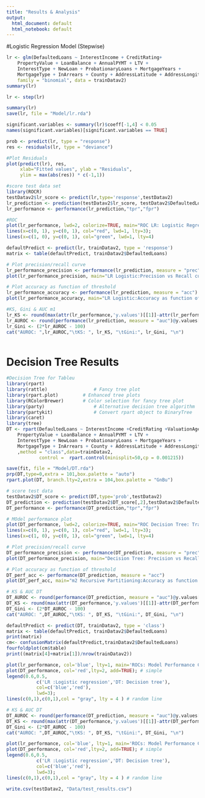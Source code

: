 ```yaml
---
title: "Results & Analysis"
output:
  html_document: default
  html_notebook: default
---
```

#Logistic Regression Model (Stepwise)
```r
lr <- glm(DefaultedLoans ~ InterestIncome + CreditRating+
    PropertyValue + LoanBalance + AnnualPYMT + LTV + 
    InterestType + NewLoan + ProbationaryLoans + MortgageYears + 
    MortgageType + InArrears + County + AddressLatitude + AddressLongitude, 
    family = "binomial", data = trainDatav2)
summary(lr)
```

```r

lr <- step(lr)

```
```r
summary(lr)
save(lr, file = "Model/lr.rda")
```

```r
significant.variables <- summary(lr)$coeff[-1,4] < 0.05
names(significant.variables)[significant.variables == TRUE]
```
```r
prob <- predict(lr, type = "response")
res <- residuals(lr, type = "deviance")

#Plot Residuals
plot(predict(lr), res,
     xlab="Fitted values", ylab = "Residuals",
     ylim = max(abs(res)) * c(-1,1))
```

```r
#score test data set
library(ROCR)
testDatav2$lr_score <- predict(lr,type='response',testDatav2)
lr_prediction <- prediction(testDatav2$lr_score, testDatav2$DefaultedLoans)
lr_performance <- performance(lr_prediction,"tpr","fpr")

#ROC
plot(lr_performance, lwd=2, colorize=TRUE, main="ROC LR: Logistic Regression Performance")
lines(x=c(0, 1), y=c(0, 1), col="red", lwd=1, lty=3);
lines(x=c(1, 0), y=c(0, 1), col="green", lwd=1, lty=4)
```
```r
defaultPredict <- predict(lr, trainDatav2, type = 'response')
matrix <- table(defaultPredict, trainDatav2$DefaultedLoans)
```

```r
# Plot precision/recall curve
lr_performance_precision <- performance(lr_prediction, measure = "prec", x.measure = "rec")
plot(lr_performance_precision, main="LR Logistic:Precision vs Recall curve")
```

```r
# Plot accuracy as function of threshold
lr_performance_accuracy <- performance(lr_prediction, measure = "acc")
plot(lr_performance_accuracy, main="LR Logistic:Accuracy as function of threshold")
```

```r
#KS, Gini & AUC m1
lr_KS <- round(max(attr(lr_performance,'y.values')[[1]]-attr(lr_performance,'x.values')[[1]])*100, 2)
lr_AUROC <- round(performance(lr_prediction, measure = "auc")@y.values[[1]]*100, 2)
lr_Gini <- (2*lr_AUROC - 100)
cat("AUROC: ",lr_AUROC,"\tKS: ", lr_KS, "\tGini:", lr_Gini, "\n")
```
```r
```

# Decision Tree Results
```r
#Decision Tree for Tableu
library(rpart)
library(rattle)					# Fancy tree plot
library(rpart.plot)			# Enhanced tree plots
library(RColorBrewer)		# Color selection for fancy tree plot
library(party)					# Alternative decision tree algorithm
library(partykit)				# Convert rpart object to BinaryTree
library(caret)
library(tree)
DT <- rpart(DefaultedLoans ~ InterestIncome +CreditRating +ValuationAgeYears+
    PropertyValue + LoanBalance + AnnualPYMT + LTV + 
    InterestType + NewLoan + ProbationaryLoans + MortgageYears + 
    MortgageType + InArrears + County + AddressLatitude + AddressLongitude
    ,method = "class",data=trainDatav2,
            control =  rpart.control(minisplit=50,cp = 0.001215))

save(fit, file = "Model/DT.rda")
prp(DT,type=0,extra = 101,box.palette = "auto")
rpart.plot(DT, branch.lty=2,extra = 104,box.palette = "GnBu")
```
```r
# score test data
testDatav2$DT_score <- predict(DT,type='prob',testDatav2)
DT_prediction <- prediction(testDatav2$DT_score[,2],testDatav2$DefaultedLoans)
DT_performance <- performance(DT_prediction,"tpr","fpr")

# MOdel performance plot
plot(DT_performance, lwd=2, colorize=TRUE, main="ROC Decision Tree: Traditional Recursive Partitioning")
lines(x=c(0, 1), y=c(0, 1), col="red", lwd=1, lty=3);
lines(x=c(1, 0), y=c(0, 1), col="green", lwd=1, lty=4)
```
```r
# Plot precision/recall curve
DT_performance_precision <- performance(DT_prediction, measure = "prec", x.measure = "rec")
plot(DT_performance_precision, main="Decision Tree: Precision vs Recall curve")
```
```r
# Plot accuracy as function of threshold
DT_perf_acc <- performance(DT_prediction, measure = "acc")
plot(DT_perf_acc, main="m2 Recursive Partitioning:Accuracy as function of threshold")

```

```r
# KS & AUC DT
DT_AUROC <- round(performance(DT_prediction, measure = "auc")@y.values[[1]]*100, 2)
DT_KS <- round(max(attr(DT_performance,'y.values')[[1]]-attr(DT_performance,'x.values')[[1]])*100, 2)
DT_Gini <- (2*DT_AUROC - 100)
cat("AUROC: ",DT_AUROC,"\tKS: ", DT_KS, "\tGini:", DT_Gini, "\n")
```
```r
defaultPredict <- predict(DT, trainDatav2, type = 'class')
matrix <- table(defaultPredict, trainDatav2$DefaultedLoans)
print(matrix)
cm<- confusionMatrix(defaultPredict,trainDatav2$DefaultedLoans)
fourfoldplot(cm$table)
print((matrix[4]+matrix[1])/nrow(trainDatav2))
```

```r
plot(lr_performance, col='blue', lty=1, main='ROCs: Model Performance Comparision') # logistic regression
plot(DT_performance, col='red',lty=2, add=TRUE); # simple 
legend(0.6,0.5,
           c('LR :Logistic regression','DT: Decision tree'),
           col=c('blue','red'),
           lwd=3);
lines(c(0,1),c(0,1),col = "gray", lty = 4 ) # random line

```

```r
# KS & AUC DT
DT_AUROC <- round(performance(DT_prediction, measure = "auc")@y.values[[1]]*100, 2)
DT_KS <- round(max(attr(DT_performance,'y.values')[[1]]-attr(DT_performance,'x.values')[[1]])*100, 2)
DT_Gini <- (2*DT_AUROC - 100)
cat("AUROC: ",DT_AUROC,"\tKS: ", DT_KS, "\tGini:", DT_Gini, "\n")

```

```r
plot(lr_performance, col='blue', lty=1, main='ROCs: Model Performance Comparision') # logistic regression
plot(DT_performance, col='red',lty=2, add=TRUE); # simple 
legend(0.6,0.5,
           c('LR :Logistic regression','DT: Decision tree'),
           col=c('blue','red'),
           lwd=3);
lines(c(0,1),c(0,1),col = "gray", lty = 4 ) # random line
```

```r
write.csv(testDatav2, "Data/test_results.csv")
```





